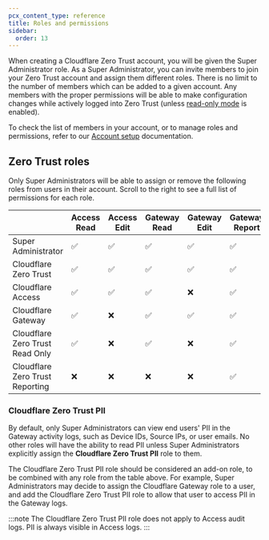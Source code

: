 ```yaml
---
pcx_content_type: reference
title: Roles and permissions
sidebar:
  order: 13
---
```


When creating a Cloudflare Zero Trust account, you will be given the Super Administrator role. As a Super Administrator, you can invite members to join your Zero Trust account and assign them different roles. There is no limit to the number of members which can be added to a given account. Any members with the proper permissions will be able to make configuration changes while actively logged into Zero Trust (unless [read-only mode](/cloudflare-one/api-terraform/#set-dashboard-to-read-only) is enabled).

To check the list of members in your account, or to manage roles and permissions, refer to our [Account setup](/fundamentals/setup/manage-members/) documentation.

## Zero Trust roles

Only Super Administrators will be able to assign or remove the following roles from users in their account. Scroll to the right to see a full list of permissions for each role.

|                                 | Access Read | Access Edit | Gateway Read | Gateway Edit | Gateway Report | Billing Read | Billing Edit |
| ------------------------------- | ----------- | ----------- | ------------ | ------------ | -------------- | ------------ | ------------ |
| Super Administrator             | ✅          | ✅          | ✅           | ✅           | ✅             | ✅           | ✅           |
| Cloudflare Zero Trust           | ✅          | ✅          | ✅           | ✅           | ✅             | ✅           | ❌           |
| Cloudflare Access               | ✅          | ✅          | ✅           | ❌           | ✅             | ✅           | ❌           |
| Cloudflare Gateway              | ✅          | ❌          | ✅           | ✅           | ✅             | ✅           | ❌           |
| Cloudflare Zero Trust Read Only | ✅          | ❌          | ✅           | ❌           | ✅             | ✅           | ❌           |
| Cloudflare Zero Trust Reporting | ❌          | ❌          | ❌           | ❌           | ✅             | ✅           | ❌           |

### Cloudflare Zero Trust PII

By default, only Super Administrators can view end users' PII in the Gateway activity logs, such as Device IDs, Source IPs, or user emails. No other roles will have the ability to read PII unless Super Administrators explicitly assign the **Cloudflare Zero Trust PII** role to them.

The Cloudflare Zero Trust PII role should be considered an add-on role, to be combined with any role from the table above. For example, Super Administrators may decide to assign the Cloudflare Gateway role to a user, and add the Cloudflare Zero Trust PII role to allow that user to access PII in the Gateway logs.

:::note
The Cloudflare Zero Trust PII role does not apply to Access audit logs. PII is always visible in Access logs.
:::